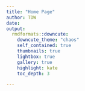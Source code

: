```yaml
---
title: "Home Page"
author: TDW
date: 
output: 
  rmdformats::downcute:
    downcute_theme: "chaos"
    self_contained: true
    thumbnails: true
    lightbox: true
    gallery: true
    highlight: kate
    toc_depth: 3

---
```

